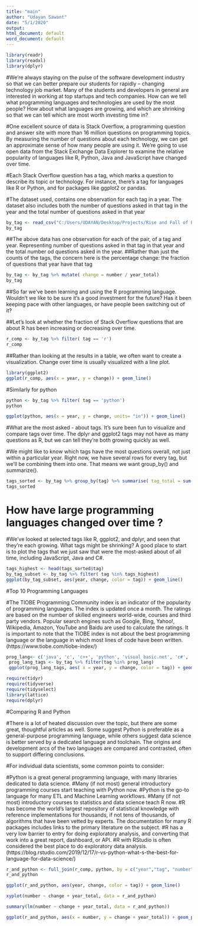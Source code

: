 ---
title: "main"
author: "Udayan Sawant"
date: "5/1/2020"
output:
html_document: default
word_document: default
---

```{r}
library(readr)
library(readxl)
library(dplyr)
```


#We’re always staying on the pulse of the software development industry so that we can better prepare our students for rapidly – changing technology job market. Many of the students and developers in general are interested in working at top startups and tech companies. How can we tell what programming languages and technologies are used by the most people? How about what languages are growing, and which are shrinking so that we can tell which are most worth investing time in?

#One excellent source of data is Stack Overflow, a programming question and answer site with more than 16 million questions on programming topics. By measuring the number of questions about each technology, we can get an approximate sense of how many people are using it. We're going to use open data from the Stack Exchange Data Explorer to examine the relative popularity of languages like R, Python, Java and JavaScript have changed over time.

#Each Stack Overflow question has a tag, which marks a question to describe its topic or technology. For instance, there's a tag for languages like R or Python, and for packages like ggplot2 or pandas.
	
#The dataset used, contains one observation for each tag in a year. The dataset also includes both the number of questions asked in that tag in the year and the total number of questions asked in that year



```{r}
by_tag <- read_csv("C:/Users/UDAYAN/Desktop/Projects/Rise and Fall of Programming Languages/by_tag.csv")
by_tag
```


##The above data has one observation for each of the pair, of a tag and year. Representing number of questions asked in that tag in that year and the total number od questions asked in the year. 
##Rather than just the counts of the tags, the concern here is the percentage change: the fraction of questions that year have that tag



```{r}
by_tag <- by_tag %>% mutate( change = number / year_total)
by_tag
```



##So far we've been learning and using the R programming language. Wouldn't we like to be sure it's a good investment for the future? Has it been keeping pace with other languages, or have people been switching out of it?

##Let's look at whether the fraction of Stack Overflow questions that are about R has been increasing or decreasing over time.



```{r}
r_comp <- by_tag %>% filter( tag == 'r')
r_comp
```

##Rather than looking at the results in a table, we often want to create a visualization. Change over time is usually visualized with a line plot.



```{r}
library(ggplot2)
ggplot(r_comp, aes(x = year, y = change)) + geom_line()

```


#Similarly for python

```{r}
python <- by_tag %>% filter( tag == 'python')
python
```


```{r}
ggplot(python, aes(x = year, y = change, units= "in")) + geom_line()
```



#What are the most asked - about tags. It's sure been fun to visualize and compare tags over time. The dplyr and ggplot2 tags may not have as many questions as R, but we can tell they're both growing quickly as well.

#We might like to know which tags have the most questions overall, not just within a particular year. Right now, we have several rows for every tag, but we'll be combining them into one. That means we want group_by() and summarize().



```{r}
tags_sorted <- by_tag %>% group_by(tag) %>% summarise( tag_total = sum(year_total)) %>% arrange(desc(tag_total))
tags_sorted
```



# How have large programming languages changed over time ?

#We've looked at selected tags like R, ggplot2, and dplyr, and seen that they're each growing. What tags might be shrinking? A good place to start is to plot the tags that we just saw that were the most-asked about of all time, including JavaScript, Java and C#.




```{r}
tags_highest <- head(tags_sorted$tag)
by_tag_subset <- by_tag %>% filter( tag %in% tags_highest)
ggplot(by_tag_subset, aes(year, change, color = tag)) + geom_line()
```



#Top 10 Programming Languages

#The TIOBE Programming Community index is an indicator of the popularity of programming languages. The index is updated once a month. The ratings are based on the number of skilled engineers world-wide, courses and third party vendors. Popular search engines such as Google, Bing, Yahoo!, Wikipedia, Amazon, YouTube and Baidu are used to calculate the ratings. It is important to note that the TIOBE index is not about the best programming language or the language in which most lines of code have been written. (https://www.tiobe.com/tiobe-index/)




```{r}
prog_lang<- c('java', 'c', 'c++', 'python', 'visual basic.net', 'c#', 'javascript', 'sql', 'php', 'assemblt language')
 prog_lang_tags <- by_tag %>% filter(tag %in% prog_lang)
 ggplot(prog_lang_tags, aes( x = year, y = change, color = tag)) + geom_line()

```



```{r}
require(tidyr)
require(tidyverse)
require(tidyselect)
library(lattice)
require(dplyr)

```





#Comparing R and Python

#There is a lot of heated discussion over the topic, but there are some great, thoughtful articles as well. Some suggest Python is preferable as a general-purpose programming language, while others suggest data science is better served by a dedicated language and toolchain. The origins and development arcs of the two languages are compared and contrasted, often to support differing conclusions.

#For individual data scientists, some common points to consider:

#Python is a great general programming language, with many libraries dedicated to data science.
#Many (if not most) general introductory programming courses start teaching with Python now.
#Python is the go-to language for many ETL and Machine Learning workflows.
#Many (if not most) introductory courses to statistics and data science teach R now.
#R has become the world’s largest repository of statistical knowledge with reference implementations for thousands, if not tens of thousands, of algorithms that have been vetted by experts. The documentation for many R packages includes links to the primary literature on the subject.
#R has a very low barrier to entry for doing exploratory analysis, and converting that work into a great report, dashboard, or API.
#R with RStudio is often considered the best place to do exploratory data analysis. (https://blog.rstudio.com/2019/12/17/r-vs-python-what-s-the-best-for-language-for-data-science/)






```{r}
r_and_python <- full_join(r_comp, python, by = c("year","tag", "number","year_total","change")) %>% arrange(desc(year, tag))
r_and_python 
```



```{r}
ggplot(r_and_python, aes(year, change, color = tag)) + geom_line()
```


```{r}
xyplot(number ~ change + year_total, data = r_and_python)
```
```{r}
summary(lm(number ~ change + year_total, data = r_and_python))
```


```{r}
ggplot(r_and_python, aes(x = number, y = change + year_total)) + geom_point() + geom_smooth(method = "lm", se = TRUE)
```



















